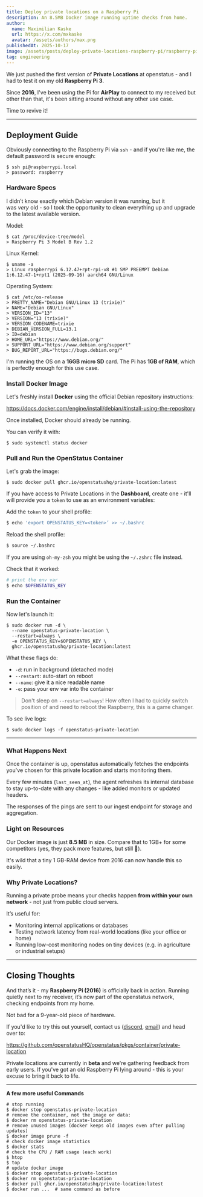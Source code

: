 ```yaml
---
title: Deploy private locations on a Raspberry Pi
description: An 8.5MB Docker image running uptime checks from home.
author:
  name: Maximilian Kaske
  url: https://x.com/mxkaske
  avatar: /assets/authors/max.png
publishedAt: 2025-10-17
image: /assets/posts/deploy-private-locations-raspberry-pi/raspberry-pi.png
tag: engineering
---
```


We just pushed the first version of **Private Locations** at openstatus - and I had to test it on my old **Raspberry Pi 3**.

Since **2016**, I've been using the Pi for **AirPlay** to connect to my received but other than that, it's been sitting around without any other use case.

Time to revive it!

<ImageWithCaption
  src="/assets/posts/deploy-private-locations-raspberry-pi/raspberry-pi-receiver.jpg"
  alt="bare metal raspberrypi on a receiver"
  caption="My bare metal Raspberry Pi on top of the receiver I use for AirPlay"
/>

---

## Deployment Guide

Obviously connecting to the Raspberry Pi via `ssh` - and if you're like me, the default password is secure enough:

```shell
$ ssh pi@raspberrypi.local
> password: raspberry 
```

### Hardware Specs

I didn’t know exactly which Debian version it was running, but it was _very_ old - so I took the opportunity to clean everything up and upgrade to the latest available version.

Model:

```shell
$ cat /proc/device-tree/model
> Raspberry Pi 3 Model B Rev 1.2
```

Linux Kernel:

```shell
$ uname -a
> Linux raspberrypi 6.12.47+rpt-rpi-v8 #1 SMP PREEMPT Debian 1:6.12.47-1+rpt1 (2025-09-16) aarch64 GNU/Linux
```

Operating System:

```shell
$ cat /etc/os-release
> PRETTY_NAME="Debian GNU/Linux 13 (trixie)"
> NAME="Debian GNU/Linux"
> VERSION_ID="13"
> VERSION="13 (trixie)"
> VERSION_CODENAME=trixie
> DEBIAN_VERSION_FULL=13.1
> ID=debian
> HOME_URL="https://www.debian.org/"
> SUPPORT_URL="https://www.debian.org/support"
> BUG_REPORT_URL="https://bugs.debian.org/"
```

I'm running the OS on a **16GB micro SD** card. The Pi has **1GB of RAM**, which is perfectly enough for this use case.

<ImageWithCaption
  src="/assets/posts/deploy-private-locations-raspberry-pi/raspberry-htop.png"
  alt="htop stats"
  caption="Statistics from htop command"
/>


### Install Docker Image

Let's freshly install **Docker** using the official Debian repository instructions: 

https://docs.docker.com/engine/install/debian/#install-using-the-repository

Once installed, Docker should already be running.  

You can verify it with:

```shell
$ sudo systemctl status docker
```

### Pull and Run the OpenStatus Container

Let's grab the image:

```shell
$ sudo docker pull ghcr.io/openstatushq/private-location:latest
```

If you have access to Private Locations in the **Dashboard**, create one - it'll will provide you a `token` to use as an environment variables:

<ImageWithCaption
  src="/assets/posts/deploy-private-locations-raspberry-pi/dashboard-create-private-location.png"
  alt="dashboard create private location form"
  caption="Create a private location"
/>


Add the `token` to your shell profile:

```bash
$ echo 'export OPENSTATUS_KEY=<token>’ >> ~/.bashrc
```

Reload the shell profile:

```bash
$ source ~/.bashrc
```

If you are using `oh-my-zsh` you might be using the `~/.zshrc` file instead.

Check that it worked:

```bash
# print the env var
$ echo $OPENSTATUS_KEY
```

### Run the Container

Now let's launch it:

```shell
$ sudo docker run -d \
  --name openstatus-private-location \
  --restart=always \
  -e OPENSTATUS_KEY=$OPENSTATUS_KEY \
  ghcr.io/openstatushq/private-location:latest
```

What these flags do:
- `-d`: run in background (detached mode)
- `--restart`: auto-start on reboot
- `--name`: give it a nice readable name
- `-e`: pass your env var into the container

> Don't sleep on `--restart=always`! How often I had to quickly switch position of and need to reboot the Raspberry, this is a game changer.

To see live logs:

```shell
$ sudo docker logs -f openstatus-private-location
```



---

### What Happens Next

Once the container is up, openstatus automatically fetches the endpoints you've chosen for this private location and starts monitoring them.

Every few minutes (`last_seen_at`), the agent refreshes its internal database to stay up-to-date with any changes - like added monitors or updated headers.

The responses of the pings are sent to our ingest endpoint for storage and aggregation.


<ImageWithCaption
  src="/assets/posts/deploy-private-locations-raspberry-pi/dashboard-response-logs.png"
  alt="response logs in the openstatus dashboard"
  caption="Access your logs within the openstatus Dashboard."
/>


### Light on Resources

Our Docker image is just **8.5 MB** in size. Compare that to 1GB+ for some competitors (yes, they pack more features, but still 🤯).

It's wild that a tiny 1 GB-RAM device from 2016 can now handle this so easily.

### Why Private Locations?

Running a private probe means your checks happen **from within your own network** - not just from public cloud servers.

It’s useful for:
- Monitoring internal applications or databases
- Testing network latency from real-world locations (like your office or home)
- Running low-cost monitoring nodes on tiny devices (e.g. in agriculture or industrial setups)

---

## Closing Thoughts

And that’s it - my **Raspberry Pi (2016)** is officially back in action. Running quietly next to my receiver, it’s now part of the openstatus network, checking endpoints from my home.

Not bad for a 9-year-old piece of hardware.

If you'd like to try this out yourself, contact us ([discord](https://openstatus.dev/discord), [email](mailto:ping@openstatus.dev)) and head over to:

https://github.com/openstatusHQ/openstatus/pkgs/container/private-location

Private locations are currently in **beta** and we're gathering feedback from early users. If you've got an old Raspberry Pi lying around - this is your excuse to bring it back to life.

---

**A few more useful Commands**

```shell
# stop running
$ docker stop openstatus-private-location
# remove the container, not the image or data:  
$ docker rm openstatus-private-location
# remove unused images (docker keeps old images even after pulling updates)
$ docker image prune -f
# check docker image statistics
$ docker stats
# check the CPU / RAM usage (each work)
$ htop
$ top
# update docker image
$ docker stop openstatus-private-location
$ docker rm openstatus-private-location
$ docker pull ghcr.io/openstatushq/private-location:latest
$ docker run ...  # same command as before
```